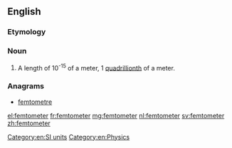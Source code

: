 ==English==

===Etymology===
{{prefix|femto|meter}}

===Noun===
{{en-noun}}

# {{alternative spelling of|from=US|femtometre|dot=:}} A length of 10<sup>-15</sup> of a meter, 1 [[quadrillionth]] of a meter.

===Anagrams===
* [[femtometre#English|femtometre]]

[[Category:en:SI units]]
[[Category:en:Physics]]

[[el:femtometer]]
[[fr:femtometer]]
[[mg:femtometer]]
[[nl:femtometer]]
[[sv:femtometer]]
[[zh:femtometer]]